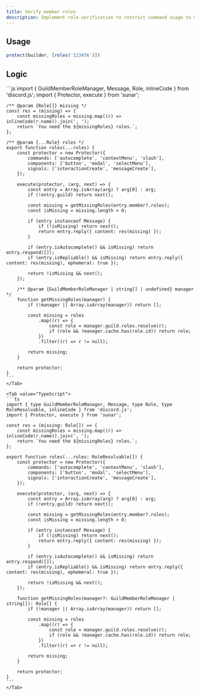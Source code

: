 ```yaml
---
title: Verify member roles
description: Implement role verification to restrict command usage to members with specific roles. Follow this guide to learn how to use middleware in Sunar for role-based command access.
---
```


## Usage

```js
protect(builder, [roles('123456')])
```

## Logic

<LanguageTabs>
	<Tab value="JavaScript">
	```js
	import { GuildMemberRoleManager, Message, Role, inlineCode } from 'discord.js';
	import { Protector, execute } from 'sunar';

    /** @param {Role[]} missing */
    const res = (missing) => {
    	const missingRoles = missing.map((r) => inlineCode(r.name)).join(', ');
    	return `You need the ${missingRoles} roles.`;
    };

    /** @param {...Role} roles */
    export function roles(...roles) {
    	const protector = new Protector({
    		commands: ['autocomplete', 'contextMenu', 'slash'],
    		components: ['button', 'modal', 'selectMenu'],
    		signals: ['interactionCreate', 'messageCreate'],
    	});

    	execute(protector, (arg, next) => {
    		const entry = Array.isArray(arg) ? arg[0] : arg;
    		if (!entry.guild) return next();

    		const missing = getMissingRoles(entry.member?.roles);
    		const isMissing = missing.length > 0;

    		if (entry instanceof Message) {
    			if (!isMissing) return next();
    			return entry.reply({ content: res(missing) });
    		}

    		if (entry.isAutocomplete() && isMissing) return entry.respond([]);
    		if (entry.isRepliable() && isMissing) return entry.reply({ content: res(missing), ephemeral: true });

    		return !isMissing && next();
    	});

    	/** @param {GuildMemberRoleManager | string[] | undefined} manager */
    	function getMissingRoles(manager) {
    		if (!manager || Array.isArray(manager)) return [];

    		const missing = roles
    			.map((r) => {
    				const role = manager.guild.roles.resolve(r);
    				if (role && !manager.cache.has(role.id)) return role;
    			})
    			.filter((r) => r != null);

    		return missing;
    	}

    	return protector;
    }
    ```
    </Tab>

    <Tab value="TypeScript">
    ```ts
    import { type GuildMemberRoleManager, Message, type Role, type RoleResolvable, inlineCode } from 'discord.js';
    import { Protector, execute } from 'sunar';

    const res = (missing: Role[]) => {
    	const missingRoles = missing.map((r) => inlineCode(r.name)).join(', ');
    	return `You need the ${missingRoles} roles.`;
    };

    export function roles(...roles: RoleResolvable[]) {
    	const protector = new Protector({
    		commands: ['autocomplete', 'contextMenu', 'slash'],
    		components: ['button', 'modal', 'selectMenu'],
    		signals: ['interactionCreate', 'messageCreate'],
    	});

    	execute(protector, (arg, next) => {
    		const entry = Array.isArray(arg) ? arg[0] : arg;
    		if (!entry.guild) return next();

    		const missing = getMissingRoles(entry.member?.roles);
    		const isMissing = missing.length > 0;

    		if (entry instanceof Message) {
    			if (!isMissing) return next();
    			return entry.reply({ content: res(missing) });
    		}

    		if (entry.isAutocomplete() && isMissing) return entry.respond([]);
    		if (entry.isRepliable() && isMissing) return entry.reply({ content: res(missing), ephemeral: true });

    		return !isMissing && next();
    	});

    	function getMissingRoles(manager?: GuildMemberRoleManager | string[]): Role[] {
    		if (!manager || Array.isArray(manager)) return [];

    		const missing = roles
    			.map((r) => {
    				const role = manager.guild.roles.resolve(r);
    				if (role && !manager.cache.has(role.id)) return role;
    			})
    			.filter((r) => r != null);

    		return missing;
    	}

    	return protector;
    }
    ```
    </Tab>

</LanguageTabs>
